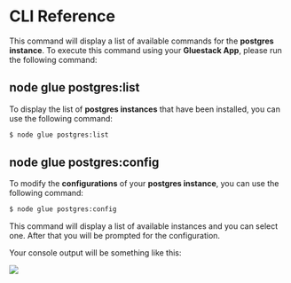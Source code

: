 
<Meta pageTitle="CLI Reference | Postgres" description="CLI Reference | Postgres" />





# CLI Reference

This command will display a list of available commands for the **postgres instance**.
To execute this command using your **Gluestack App**, please run the following command:

## node glue postgres:list

To display the list of **postgres instances** that have been installed, you can use the following command:
```sh
$ node glue postgres:list
```

## node glue postgres:config

To modify the **configurations** of your **postgres instance**, you can use the following command:

```sh
$ node glue postgres:config
```

This command will display a list of available instances and you can select one.
After that you will be prompted for the configuration.

Your console output will be something like this:

<img src='/assets/PostgresCliReference.png'/>
